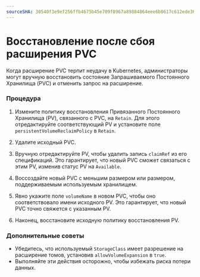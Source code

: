 ```yaml
---
sourceSHA: 30540f3e9ef256ffb4675b45e709f8967a89884864eee6b0617c612ede36755d
---
```


# Восстановление после сбоя расширения PVC

Когда расширение PVC терпит неудачу в Kubernetes, администраторы могут вручную восстановить состояние Запрашиваемого Постоянного Хранилища (PVC) и отменить запрос на расширение.

### Процедура

1. Измените политику восстановления Привязанного Постоянного Хранилища (PV), связанного с PVC, на `Retain`. Для этого отредактируйте соответствующий PV и установите поле `persistentVolumeReclaimPolicy` в `Retain`.

2. Удалите исходный PVC.

3. Вручную отредактируйте PV, чтобы удалить запись `claimRef` из его спецификаций. Это гарантирует, что новый PVC сможет связаться с этим PV, изменив статус PV на `Available`.

4. Воссоздайте новый PVC с меньшим размером или размером, поддерживаемым используемым хранилищем.

5. Явно укажите поле `volumeName` в новом PVC, чтобы оно соответствовало имени исходного PV. Это гарантирует, что новый PVC точно свяжется с указанным PV.

6. Наконец, восстановите исходную политику восстановления PV.

### Дополнительные советы

- Убедитесь, что используемый `StorageClass` имеет разрешение на расширение томов, установив `allowVolumeExpansion` в `true`.
- Выполняйте эти действия осторожно, чтобы избежать риска потери данных.
